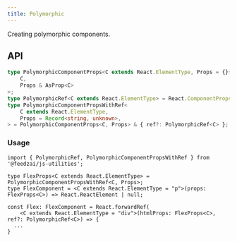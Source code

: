 ```yaml
---
title: Polymorphic
---
```

Creating polymorphic components.

## API

```typescript
type PolymorphicComponentProps<C extends React.ElementType, Props = {}> = InheritableElementProps<
    C,
    Props & AsProp<C>
>;
type PolymorphicRef<C extends React.ElementType> = React.ComponentPropsWithRef<C>["ref"];
type PolymorphicComponentPropsWithRef<
    C extends React.ElementType,
    Props = Record<string, unknown>,
> = PolymorphicComponentProps<C, Props> & { ref?: PolymorphicRef<C> };
```

### Usage

```tsx
import { PolymorphicRef, PolymorphicComponentPropsWithRef } from '@feedzai/js-utilities';

type FlexProps<C extends React.ElementType> = PolymorphicComponentPropsWithRef<C, Props>;
type FlexComponent = <C extends React.ElementType = "p">(props: FlexProps<C>) => React.ReactElement | null;

const Flex: FlexComponent = React.forwardRef(
    <C extends React.ElementType = "div">(htmlProps: FlexProps<C>, ref?: PolymorphicRef<C>) => {
  ...
}
```
